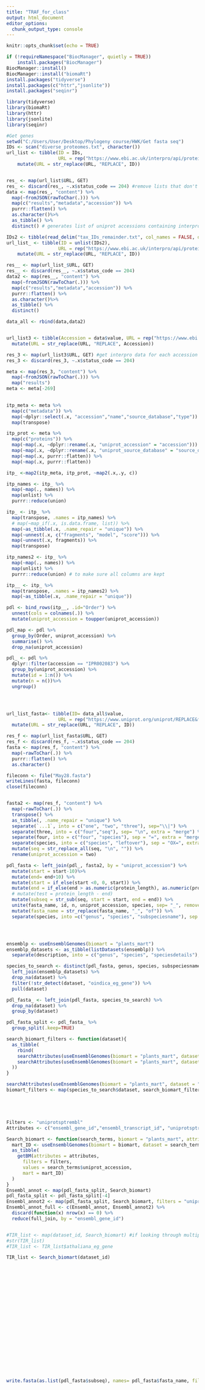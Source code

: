 ```yaml
---
title: "TRAF_for_class"
output: html_document
editor_options: 
  chunk_output_type: console
---
```


```r
knitr::opts_chunk$set(echo = TRUE)
```


```r
if (!requireNamespace("BiocManager", quietly = TRUE))
    install.packages("BiocManager")
BiocManager::install()
BiocManager::install("biomaRt")
install.packages("tidyverse")
install.packages(c("httr","jsonlite"))
install.packages("seqinr")

library(tidyverse)
library(biomaRt)
library(httr)
library(jsonlite)
library(seqinr)

#Get genes
setwd("C:/Users/User/Desktop/Phylogeny course/HWK/Get fasta seq")
IDs <- scan("diverse_proteomes.txt", character())
url_list <- tibble(ID = IDs,
                   URL = rep("https://www.ebi.ac.uk/interpro/api/protein/UniProt/entry/InterPro/IPR008974/proteome/uniprot/REPLACE/?page_size=300",length(IDs))) %>% #"https://www.ebi.ac.uk/interpro/api/protein/UniProt/entry/InterPro/IPR008974/taxonomy/uniprot/REPLACE/?page_size=300"
    mutate(URL = str_replace(URL, "REPLACE", ID))


res_ <- map(url_list$URL, GET)
res_ <- discard(res_, ~.x$status_code == 204) #remove lists that don't have any data
data <- map(res_, "content") %>%
  map(~fromJSON(rawToChar(.))) %>%
  map(c("results","metadata","accession")) %>%
  purrr::flatten() %>%
  as.character()%>%
  as_tibble() %>%
  distinct() # generates list of uniprot accessions containing interpro accessions - NOTE THAT SOME ISOFORMS MAY NOT BE INCLUDED

IDs2 <- tibble(read_delim("tax_IDs_remainder.txt", col_names = FALSE, delim= "\n",col_types = "c"))
url_list_ <- tibble(ID = unlist(IDs2),
                   URL = rep("https://www.ebi.ac.uk/interpro/api/protein/UniProt/entry/InterPro/IPR008974/taxonomy/uniprot/REPLACE/?page_size=300",length(IDs2))) %>% 
    mutate(URL = str_replace(URL, "REPLACE", ID))

res__ <- map(url_list_$URL, GET)
res__ <- discard(res__, ~.x$status_code == 204)
data2 <- map(res__, "content") %>%
  map(~fromJSON(rawToChar(.))) %>%
  map(c("results","metadata","accession")) %>%
  purrr::flatten() %>%
  as.character()%>%
  as_tibble() %>%
  distinct()

data_all <- rbind(data,data2)


url_list3 <- tibble(Accession = data$value, URL = rep("https://www.ebi.ac.uk/interpro/api/entry/InterPro/protein/UniProt/REPLACE?page_size=350",nrow(data))) %>%
  mutate(URL = str_replace(URL, "REPLACE", Accession)) 

res_3 <- map(url_list3$URL, GET) #get interpro data for each accession
res_3 <- discard(res_3, ~.x$status_code == 204)

meta <- map(res_3, "content") %>%
  map(~fromJSON(rawToChar(.))) %>%
  map("results")
meta <- meta[-269]
  

itp_meta <- meta %>%
  map(c("metadata")) %>%
  map(~dplyr::select(.x, "accession","name","source_database","type")) %>%
  map(transpose)

itp_prot <- meta %>%
  map(c("proteins")) %>%
  map(~map(.x, ~dplyr::rename(.x, "uniprot_accession" = "accession"))) %>%
  map(~map(.x, ~dplyr::rename(.x, "uniprot_source_database" = "source_database"))) %>%
  map(~map(.x, purrr::flatten)) %>%
  map(~map(.x, purrr::flatten))

itp_ <-map2(itp_meta, itp_prot, ~map2(.x,.y, c))

itp_names <- itp_ %>%
  map(~map(., names)) %>%
  map(unlist) %>%
  purrr::reduce(union)

itp_ <- itp_ %>%
  map(transpose, .names = itp_names) %>%
  # map(~map_if(.x, is.data.frame, list)) %>%
  map(~as_tibble(.x, .name_repair = "unique")) %>%
  map(~unnest(.x, c("fragments", "model", "score"))) %>%
  map(~unnest(.x, fragments)) %>%
  map(transpose)

itp_names2 <- itp_ %>%
  map(~map(., names)) %>%
  map(unlist) %>%
  purrr::reduce(union) # to make sure all columns are kept

itp__ <- itp_ %>%
  map(transpose, .names = itp_names2) %>%
  map(~as_tibble(.x, .name_repair = "unique"))

pdl <- bind_rows(itp__, .id="Order") %>%
  unnest(cols = colnames(.)) %>%
  mutate(uniprot_accession = toupper(uniprot_accession))

pdl_map <- pdl %>%
  group_by(Order, uniprot_accession) %>%
  summarise() %>%
  drop_na(uniprot_accession)

pdl_ <- pdl %>%
  dplyr::filter(accession == "IPR002083") %>%
  group_by(uniprot_accession) %>% 
  mutate(id = 1:n()) %>%
  mutate(n = n())%>%
  ungroup()




url_list_fasta<- tibble(ID= data_all$value,
                   URL = rep("https://www.uniprot.org/uniprot/REPLACE&format=fasta", length(data_all$value))) %>%
  mutate(URL = str_replace(URL, "REPLACE", ID))

res_f <- map(url_list_fasta$URL, GET)
res_f <- discard(res_f, ~.x$status_code == 204)
fasta <- map(res_f, "content") %>%
  map(~rawToChar(.)) %>%
  purrr::flatten() %>%
  as.character()

fileconn <- file("May28.fasta")
writeLines(fasta, fileconn)
close(fileconn)


fasta2 <- map(res_f, "content") %>%
  map(~rawToChar(.)) %>%
  transpose() %>%
  as_tibble(, .name_repair = "unique") %>%
  separate(`...1`, into = c("one", "two", "three"), sep="\\|") %>%
  separate(three, into = c("four","seq"), sep= "\n", extra = "merge") %>%
  separate(four, into = c("four", "species"), sep = "=", extra = "merge") %>%
  separate(species, into = c("species", "leftover"), sep = "OX=", extra = "merge") %>%
  mutate(seq = str_replace_all(seq, "\n", "")) %>%
  rename(uniprot_accession = two)

pdl_fasta <- left_join(pdl_, fasta2, by = "uniprot_accession") %>%
  mutate(start = start-10)%>%
  mutate(end= end+10) %>%
  mutate(start = if_else(start <0, 0, start)) %>%
  mutate(end = if_else(end > as.numeric(protein_length), as.numeric(protein_length), end)) %>%
  # mutate(test = protein_length - end)
  mutate(subseq = str_sub(seq, start = start, end = end)) %>%
  unite(fasta_name, id, n, uniprot_accession, species, sep= "_", remove = FALSE) %>%
  mutate(fasta_name = str_replace(fasta_name, "_", "of")) %>%
  separate(species, into =c("genus", "species", "subspeciesname"), sep = " ", remove = FALSE, extra = "merge")




ensemblp <- useEnsemblGenomes(biomart = "plants_mart")
ensemblp_datasets <- as_tibble(listDatasets(ensemblp)) %>%
  separate(description, into = c("genus", "species", "speciesdetails"), sep = " ", extra = "merge")

species_to_search <- distinct(pdl_fasta, genus, species, subspeciesname) %>% dplyr::select(genus,species,subspeciesname) %>%
  left_join(ensemblp_datasets) %>%
  drop_na(dataset) %>%
  filter(!str_detect(dataset, "oindica_eg_gene")) %>%
  pull(dataset)

pdl_fasta_ <- left_join(pdl_fasta, species_to_search) %>%
  drop_na(dataset) %>%
  group_by(dataset)

pdl_fasta_split <- pdl_fasta_ %>%
  group_split(.keep=TRUE)

search_biomart_filters <- function(dataset){
  as_tibble(
    rbind(
    searchAttributes(useEnsemblGenomes(biomart = "plants_mart", dataset = dataset), pattern ="uniprot"),
    searchAttributes(useEnsemblGenomes(biomart = "plants_mart", dataset = dataset), pattern ="swiss")
  ))
}

searchAttributes(useEnsemblGenomes(biomart = "plants_mart", dataset = "athaliana_eg_gene"), pattern ="uniprot")
biomart_filters <- map(species_to_search$dataset, search_biomart_filters)





Filters <- "uniprotsptrembl"
Attributes <- c("ensembl_gene_id","ensembl_transcript_id", "uniprotsptrembl")

Search_biomart <- function(search_terms, biomart = "plants_mart", attributes = Attributes, filters = Filters){
  mart_ID <- useEnsemblGenomes(biomart = biomart, dataset = search_terms$dataset[[1]])
  as_tibble(
    getBM(attributes = attributes,
      filters = filters,
      values = search_terms$uniprot_accession, 
      mart = mart_ID)
  )
}
Ensembl_annot <- map(pdl_fasta_split, Search_biomart)
pdl_fasta_split <- pdl_fasta_split[-4]
Ensembl_annot2 <- map(pdl_fasta_split, Search_biomart, filters = "uniprotswissprot", attributes = c("ensembl_gene_id","ensembl_transcript_id", "uniprotswissprot"))
Ensembl_annot_full <- c(Ensembl_annot, Ensembl_annot2) %>%
  discard(function(x) nrow(x) == 0) %>%
  reduce(full_join, by = "ensembl_gene_id")


#TIR_list <- map(dataset_id, Search_biomart) #if looking through multiple species
#str(TIR_list)
#TIR_list <- TIR_list$athaliana_eg_gene 

TIR_list <- Search_biomart(dataset_id)






















write.fasta(as.list(pdl_fasta$subseq), names= pdl_fasta$fasta_name, file.out = "May28subseq.fasta", as.string = TRUE)































meta_ <- meta %>%
  map(c("metadata")) %>%
  map(~dplyr::select(.x, "accession","name")) %>%
  map(transpose)

entry <- meta %>%
  map(c("entries")) %>%
  map(~map(.x, purrr::flatten)) %>%
  map(~map(.x, purrr::flatten))

meta_entry <-map2(meta_, entry, ~map2(.x,.y, c))

me_names <- meta_entry %>%
  map(~map(., names)) %>%
  map(unlist) %>%
  purrr::reduce(union)


meta_entry <- meta_entry %>%
  map(transpose, .names = me_names) %>%
  # map(~map_if(.x, is.data.frame, list)) %>%
  map(~as_tibble(.x, .name_repair = "unique")) %>%
  map(~unnest(.x, c("fragments", "model", "score"))) %>%
  map(~unnest(.x, fragments)) %>%
  map(transpose)



%>% 
  map(transpose) %>%
  map(~as_tibble(.x, .name_repair = "unique")) %>%
  map(~dplyr::select(.x, "accession","entry_protein_locations")) %>%
  map(~unnest(.x, fragments)) %>%
  map(transpose)


  map(~dplyr::select(.x, "accession","name","source_database","type"))

itp_meta <- itp %>%
  map(c("results","metadata")) %>%
  map(~dplyr::select(.x, "accession","name","source_database","type")) %>%
  map(transpose)

itp_prot <- itp %>%
  map(c("proteins")) %>%
  map(~map(.x, ~dplyr::rename(.x, "uniprot_accession" = "accession"))) %>%
  map(~map(.x, ~dplyr::rename(.x, "uniprot_source_database" = "source_database"))) %>%
  map(~map(.x, purrr::flatten)) %>%
  map(~map(.x, purrr::flatten))


```
